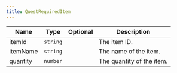 ```yaml
---
title: QuestRequiredItem
---
```


| Name | Type | Optional | Description |
|------|------|----------|-------------|
| itemId | `string` |  | The item ID. |
| itemName | `string` |  | The name of the item. |
| quantity | `number` |  | The quantity of the item. |